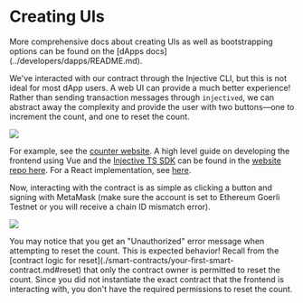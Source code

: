 # Creating UIs

<Callout icon="info" color="#07C1FF" iconType="regular">
More comprehensive docs about creating UIs as well as bootstrapping options can be found on the [dApps docs](../developers/dapps/README.md).
</Callout>

We've interacted with our contract through the Injective CLI, but this is not ideal for most dApp users. A web UI can provide a much better experience! Rather than sending transaction messages through `injectived`, we can abstract away the complexity and provide the user with two buttons—one to increment the count, and one to reset the count.

![](https://docs.injective.network/img/Counter_website.png)

For example, see the [counter website](https://injective-simple-cosmwasm-sc.netlify.app/). A high level guide on developing the frontend using Vue and the [Injective TS SDK](https://github.com/InjectiveLabs/injective-ts/tree/master/packages/sdk-ts) can be found in the [website repo here](https://github.com/InjectiveLabs/injective-simple-sc-counter-ui/tree/master/nuxt). For a React implementation, see [here](https://github.com/InjectiveLabs/injective-simple-sc-counter-ui/tree/master/next).

Now, interacting with the contract is as simple as clicking a button and signing with MetaMask (make sure the account is set to Ethereum Goerli Testnet or you will receive a chain ID mismatch error).

![](https://docs.injective.network/img/metamask_select_testnet.png)

<Callout icon="info" color="#07C1FF" iconType="regular">
You may notice that you get an "Unauthorized" error message when attempting to reset the count. This is expected behavior! Recall from the [contract logic for reset](./smart-contracts/your-first-smart-contract.md#reset) that only the contract owner is permitted to reset the count. Since you did not instantiate the exact contract that the frontend is interacting with, you don't have the required permissions to reset the count.
</Callout>
